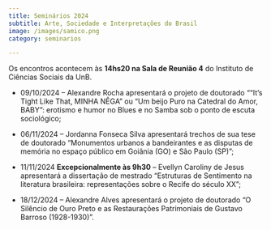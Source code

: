```yaml
---
title: Seminários 2024
subtitle: Arte, Sociedade e Interpretações do Brasil
image: /images/samico.png
category: seminarios

---
```


Os encontros acontecem às **14hs20 na Sala de Reunião 4** do Instituto de Ciências Sociais da UnB.
 
* 09/10/2024 --  Alexandre Rocha apresentará o projeto de doutorado "“It’s Tight Like That, MINHA NÊGA” ou “Um beijo Puro na Catedral do Amor, BABY”: erotismo e humor no Blues e no Samba sob o ponto de escuta sociológico;
		
* 06/11/2024 -- Jordanna Fonseca Silva apresentará trechos de sua tese de doutorado "Monumentos urbanos a bandeirantes e as disputas de memória no espaço público em Goiânia (GO) e São Paulo (SP)";

* 11/11/2024 **Excepcionalmente às 9h30** -- Evellyn Caroliny de Jesus apresentará a dissertação de mestrado "Estruturas de Sentimento na literatura brasileira: representações sobre o Recife do século XX";

* 18/12/2024 --  Alexandre Alves apresentará o projeto de doutorado "O Silêncio de Ouro Preto e as Restaurações Patrimoniais de Gustavo Barroso (1928-1930)".
		

		
	